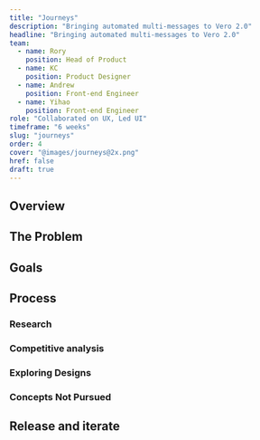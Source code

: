 ```yaml
---
title: "Journeys"
description: "Bringing automated multi-messages to Vero 2.0"
headline: "Bringing automated multi-messages to Vero 2.0"
team:
  - name: Rory
    position: Head of Product
  - name: KC
    position: Product Designer
  - name: Andrew
    position: Front-end Engineer
  - name: Yihao
    position: Front-end Engineer
role: "Collaborated on UX, Led UI"
timeframe: "6 weeks"
slug: "journeys"
order: 4
cover: "@images/journeys@2x.png"
href: false
draft: true
---
```



## Overview

## The Problem

## Goals

## Process

### Research

### Competitive analysis

### Exploring Designs

### Concepts Not Pursued

## Release and iterate
